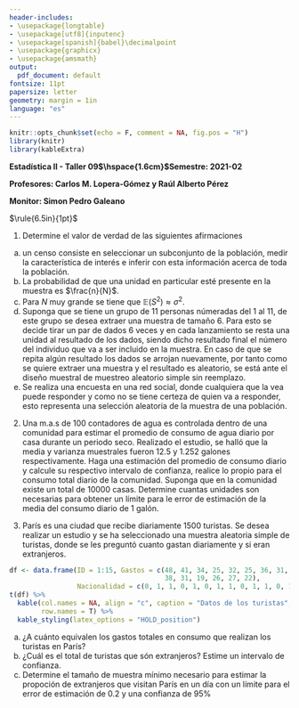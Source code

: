 ```yaml
---
header-includes:
- \usepackage{longtable}
- \usepackage[utf8]{inputenc}
- \usepackage[spanish]{babel}\decimalpoint
- \usepackage{graphicx}
- \usepackage{amsmath}
output:
  pdf_document: default
fontsize: 11pt
papersize: letter
geometry: margin = 1in
language: "es"
---
```


```r
knitr::opts_chunk$set(echo = F, comment = NA, fig.pos = "H")
library(knitr)
library(kableExtra)
```

**Estadística II - Taller 09$\hspace{1.6cm}$Semestre: 2021-02**

**Profesores: Carlos M. Lopera-Gómez y Raúl Alberto Pérez**

**Monitor: Simon Pedro Galeano**

$\rule{6.5in}{1pt}$

1. Determine el valor de verdad de las siguientes afirmaciones
a) un censo consiste en seleccionar un subconjunto de la población, medir la característica
de interés e inferir con esta información acerca de toda la población.
b) La probabilidad de que una unidad en particular esté presente en la muestra es $\frac{n}{N}$.
c) Para $N$ muy grande se tiene que $\mathbb{E}\left(S^2\right) \approx \sigma^2$.
d) Suponga que se tiene un grupo de 11 personas númeradas del 1 al 11, de este grupo se desea
extraer una muestra de tamaño 6. Para esto se decide tirar un par de dados 6 veces y en cada
lanzamiento se resta una unidad al resultado de los dados, siendo dicho resultado final el número
del individuo que va a ser incluido en la muestra. En caso de que se repita algún resultado los
dados se arrojan nuevamente, por tanto como se quiere extraer una muestra y el resultado es
aleatorio, se está ante el diseño muestral de muestreo aleatorio simple sin reemplazo.
e) Se realiza una encuesta en una red social, donde cualquiera que la vea puede responder y como
no se tiene certeza de quien va a responder, esto representa una selección aleatoria de la
muestra de una población.

2. Una m.a.s de 100 contadores de agua es controlada dentro de una comunidad para estimar
el promedio de consumo de agua diario por casa durante un periodo seco. Realizado el estudio,
se halló que la media y varianza muestrales fueron 12.5 y 1.252 galones respectivamente. Haga una
estimación del promedio de consumo diario y calcule su respectivo intervalo de confianza,
realice lo propio para el consumo total diario de la comunidad. Suponga que en la comunidad
existe un total de 10000 casas. Determine cuantas unidades son necesarias para obtener un límite
para le error de estimación de la media del consumo diario de 1 galón.

3. París es una ciudad que recibe diariamente 1500 turistas. Se desea realizar un estudio
y se ha seleccionado una muestra aleatoria simple de turistas, donde se les preguntó
cuanto gastan diariamente y si eran extranjeros.

```r
df <- data.frame(ID = 1:15, Gastos = c(48, 41, 34, 25, 32, 25, 36, 31, 30, 
                                       38, 31, 19, 26, 27, 22),
                 Nacionalidad = c(0, 1, 1, 0, 1, 0, 1, 1, 0, 1, 1, 0, 1, 1 ,1))
t(df) %>%
  kable(col.names = NA, align = "c", caption = "Datos de los turistas",
        row.names = T) %>%
  kable_styling(latex_options = "HOLD_position")
```

a. ¿A cuánto equivalen los gastos totales en consumo que realizan los turistas en París?
b. ¿Cuál es el total de turistas que són extranjeros? Estime un intervalo de confianza.
c. Determine el tamaño de muestra mínimo necesario para estimar la propoción de extranjeros
que visitan París en un día con un límite para el error de estimación de 0.2 y una confianza de
95%